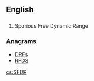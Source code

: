 ==English==

==={{initialism-old|en}}===

{{head|en}}
# Spurious Free Dynamic Range

===Anagrams===
* [[DRFs#English|DRFs]]
* [[RFDS#English|RFDS]]

[[cs:SFDR]]